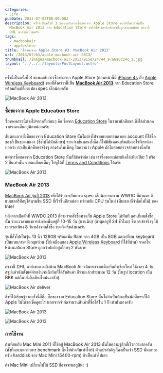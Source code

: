 ```yaml
---
categories:
- Life
pubDate: 2013-07-03T00:00:00Z
description: ครั้งนี้เป็นครั้งที่ 3 ของผมกับการซื้อของจาก Apple Store ของที่สั่งคราวนี้เป็น
  MacBook Air 2013 จาก Education Store ทำให้ได้ราคานักศึกษาซึ่งถูกลงมาหน่อย คราวนี้
  DHL มาส่งถึงบ้านครับ
tags:
  - macbookair
  - applestore
title: 'ซื้อของจาก Apple Store #3: MacBook Air 2013'
url: /2013/07/03/apple-macbook-air-2013/
thumbnail: /images/macbook-air-2013/9158724744_97a6a0c24c_z.jpg
layout: '../../../layouts/PostLayout.astro'
---
```


ครั้งนี้เป็นครั้งที่ 3 ของผมกับการซื้อของจาก Apple Store (ก่อนหน้านี้มี [iPhone 4s](https://armno.in.th/2012/02/08/iphone-4s-from-apple-online-store/) กับ [Apple Wireless Keyboard](https://armno.in.th/2012/11/21/apple-wireless-keyboard/)) ของที่สั่งคราวนี้เป็น <strong><a href="https://www.apple.com/th/macbook-air/">MacBook Air 2013</a></strong> จาก Education Store พร้อมกับเปลี่ยงแปลง spec เล็กน้อยครับ

![MacBook Air 2013](/images/macbook-air-2013/9158724744_97a6a0c24c_z.jpg)

### ซื้อของจาก Apple Education Store

ซื้อของคราวนี้ต่างไปจากครั้งก่อนๆ คือ ซื้อจาก [Education Store](https://store.apple.com/th-k12) ในราคานักศึกษา ซึ่งได้ส่วนลดจากราคาเต็มอยู่นิดหน่อยครับ

ขั้นตอนการสั่งซื้อของจาก Education Store นั้นไม่ต่างไปจากแบบธรรมดาเลย account ที่ใช้ซื้อของก็เป็นของผมเอง (ซึ่งไม่ได้นักศึกษา) ระหว่างขั้นตอนสั่งซื้อ ก็ไม่มีขั้นตอนเพิ่มเติมอะไรที่เราต้องบอกว่า เราเป็นนักศึกษาจริงๆ ลองค้นในเน็ตดู ได้ความว่า Apple มักไม่ค่อยตรวจสอบตรงนี้ครับ

แต่การซื้อของจาก Education Store นั้นก็มีข้อจำกัด เช่น เราซื้อของแต่ละชนิดได้เพียงปีละ 1 หรือ 2 ชิ้นเท่านั้น รายละเอียดเต็มๆ ไปดูได้ที่ [Terms and Conditions](https://store.apple.com/th-k12/browse/open/salespolicies/edu#purchasequantity) ได้ครับ

![MacBook Air 2013](/images/macbook-air-2013/9156485407_bcc428e910_z.jpg)

### MacBook Air 2013

[MacBook Air รุ่นปี 2013](https://www.apple.com/th/macbook-air/specs.html) เพิ่งได้รับการอัพเกรด spec เล็กน้อยจากงาน WWDC ที่ผ่านมา มีแบตเตอรี่ที่อยู่ได้นานขึ้น SSD ที่เร็วขึ้นอีกหน่อย พร้อมกับ CPU รุ่นใหม่ (ที่ผมเองก็จำชื่อไม่ได้) ของ Intel

หลังจากเปิดตัวที่ WWDC 2013 ก็สามารถสั่งซื้อทางเว็บ Apple Store ได้ทันที ตอนที่ผมสั่งซื้อนั้น ระยะเวลาของการส่งของนั้นอยู่ที่ 10-15 วัน (นานฉิบ) (ล่าสุดอยู่ที่ 24 ชั่วโมง) ซึ่งเอาเข้าจริงๆ ใช้เวลารอเพียง 8 วันหลังจากสั่งซื้อ ของถึงเริ่มส่งมาครับ

รุ่นที่สั่งไปเป็นรุ่น 13 นิ้ว 128GB พร้อมเพิ่ม Ram จาก 4GB เป็น 8GB และเปลี่ยน keyboard เป็นแบบภาษาอังกฤษล้วน (ให้เหมือนของ [Apple Wireless Keyboard](https://armno.in.th/2012/11/21/apple-wireless-keyboard/) ที่ใช้ที่บ้าน) ราคาใน Education Store ถูกกว่าปกติอยู่เกือบๆ 2 พันบาท

![MacBook Air 2013](/images/macbook-air-2013/9158727254_6738804e0b_z.jpg)

คราวนี้ DHL มาส่งของเองถึงบ้าน MacBook Air เดินทางจากเมืองจีนถึงเชียงใหม่ ใช้เวลา 4 วัน สรุปแล้วนับตั้งแต่จ่ายเงินจนถึงวันที่ได้รับสินค้า ก็รวมแล้วประมาณ 12 วัน (ในรูป location เป็น BKK แต่ก็มาส่งถึงเชียงใหม่นะครับ)

![MacBook Air deliver](/images/macbook-air-2013/9195143510_e0c204b6b8_o.png)

สิ่งที่ได้เรียนรู้จากครั้งนี้ก็คือ ซื้อของจาก Education Store นั้นไม่จำเป็นต้องเป็นนักศึกษาก็ได้ Apple ไม่ได้ขอเช็คดูอะไร นอกจากจำกัดจำนวนสินค้าที่ซื้อได้ใน 1 ปี เท่านั้นเองครับ

![MacBook Air 2013](/images/macbook-air-2013/9156490607_d6fa2e911c_z.jpg)

![MacBook Air 2013](/images/macbook-air-2013/9156493217_fb59095f99_z.jpg)

### การใช้งาน

ถ้าเทียบกับ Mac Mini 2011 ที่ใช้อยู่ MacBook Air 2013 นั้นให้ความรู้สึกที่เร็วกว่ามากครับ (ทั้งที่คะแนนจากการ benchmark นั้นไม่ห่างกันเท่าไหร่) ตัวแปรสำคัญก็คงเป็นเจ้า SSD นั่นแหละครับ harddisk ของ Mac Mini (5400-rpm) ช้าเป็นเต่าไปเลย

ถ้า Mac Mini เปลี่ยนไปใช้ SSD ก็อาจจะพอสูสีนะ :)
